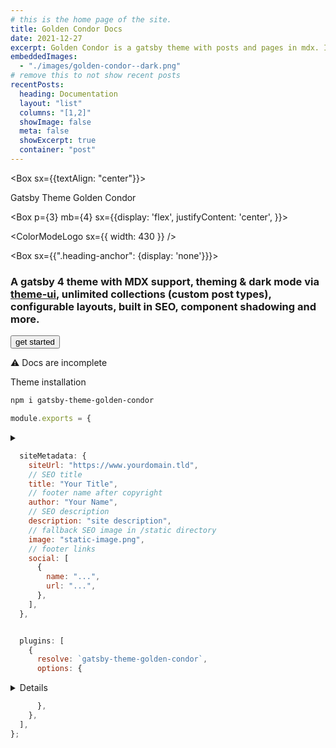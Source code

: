 ---
# this is the home page of the site.
title: Golden Condor Docs
date: 2021-12-27
excerpt: Golden Condor is a gatsby theme with posts and pages in mdx. It can be used for blogs or documentation. #SEO description
embeddedImages:
  - "./images/golden-condor--dark.png"
# remove this to not show recent posts
recentPosts:
  heading: Documentation
  layout: "list"
  columns: "[1,2]"
  showImage: false
  meta: false
  showExcerpt: true
  container: "post"
---


<Container variant="post">
<Box pb={4} />

<Box sx={{textAlign: "center"}}>

<Heading as="h1" color="primary.2" className="visually-hidden">
  Gatsby Theme Golden Condor
</Heading>

<Box p={3} mb={4}  sx={{display: 'flex', justifyContent: 'center', }}>

<ColorModeLogo sx={{ width: 430 }} />

</Box>

<!-- need a better way to opt out of gatsby-remark-autolink-headers... -->

<Box sx={{".heading-anchor": {display: 'none'}}}>

### A gatsby 4 theme with **MDX** support, **theming** & **dark mode** via **[theme-ui](https://theme-ui.com)**, unlimited **collections** (custom post types), configurable **layouts**, built in **SEO**, component shadowing and more.

</Box>
<Button mb={3} to="/doc/getting-started">
  get started
</Button>

⚠️ Docs are incomplete

  </Box>

<Box pb={4} />

<Divider />

<Box pb={4} />

<Heading variant="jumbo">Theme installation</Heading>

```bash /gatsby-theme-golden-condor/
npm i gatsby-theme-golden-condor
```

<CodeDisclosure>

```js title="gatsby-config.js"
module.exports = {
```

  <details>

<summary data-summary="site metadata config" />

```js
  siteMetadata: {
    siteUrl: "https://www.yourdomain.tld",
    // SEO title
    title: "Your Title",
    // footer name after copyright
    author: "Your Name",
    // SEO description
    description: "site description",
    // fallback SEO image in /static directory
    image: "static-image.png",
    // footer links
    social: [
      {
        name: "...",
        url: "...",
      },
    ],
  },
```

  </details>

```js
  plugins: [
    {
      resolve: `gatsby-theme-golden-condor`,
      options: {
```

<details>

<CodeSummary summary="theme options" indent="6" />

```js
        collections: {
          post: {
            // hide this collection from 'recent posts' grid on home page
            hideOnHomePage: false
            // disable the /[collectionName]s index page
            disableIndexPage: false
            // shows a grid of recent posts under posts in this collection
            showRelatedPosts: true
            // show author/date metadata on posts in this collection
            meta: true
            // show breadcrumbs on posts in this collection
            showBreadcrumbs: true
            // shows Table Of Contents (h2 as parents + h3 as children)
            showTOC: true
            // width variant for container for posts in this collection.
            containerVariant: "post",
            // left sidebar page navigation
            // via frontmatter.parent = id / frontmatter.id relationships you define.
            sidebarNav: {
              // sidebarNav Heading text
              heading: "Pages",
              // pixel width of sidebar (default: 280)
              width: 320
            },
          },
          page: {
            // config for the content/pages collection
          }
        },
```

</details>

```js
      },
    },
  ],
};
```

</CodeDisclosure>
</Container>
